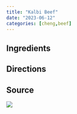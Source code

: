 ```yaml
---
title: "Kalbi Beef"
date: "2023-06-12"
categories: [cheng,beef]
---
```


## Ingredients

## Directions

## Source

![](source.jpg)
